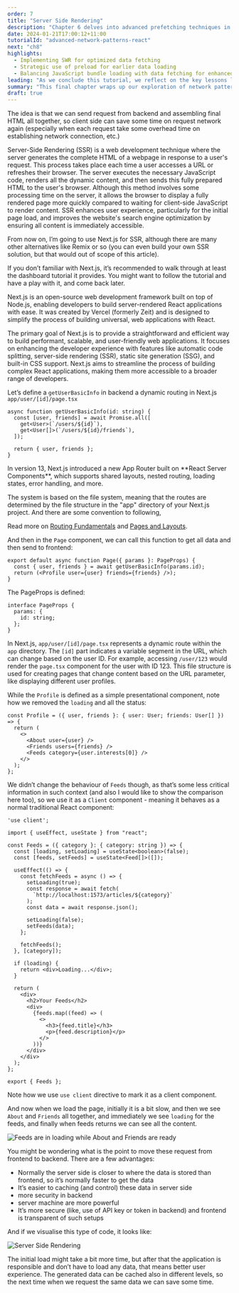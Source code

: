 ```yaml
---
order: 7
title: "Server Side Rendering"
description: "Chapter 6 delves into advanced prefetching techniques in React applications, using SWR for efficient data fetching. It highlights how to enhance application responsiveness and user experience through strategic data loading and parallel network requests."
date: 2024-01-21T17:00:12+11:00
tutorialId: "advanced-network-patterns-react"
next: "ch8"
highlights:
  - Implementing SWR for optimized data fetching
  - Strategic use of preload for earlier data loading
  - Balancing JavaScript bundle loading with data fetching for enhanced interactivity
leading: "As we conclude this tutorial, we reflect on the key lessons learned and set the stage for exploring server-side technology and its impact on application performance."
summary: "This final chapter wraps up our exploration of network patterns in React. We've covered parallel requests, code splitting, and prefetching to improve performance. Up next, we'll explore server-side technologies to further enhance application performance."
draft: true
---
```


The idea is that we can send request from backend and assembling final HTML all together, so client side can save some time on request network again (especially when each request take some overhead time on establishing network connection, etc.)

<InfoBox>
  Server-Side Rendering (SSR) is a web development technique where the server generates the complete HTML of a webpage in response to a user's request. This process takes place each time a user accesses a URL or refreshes their browser. The server executes the necessary JavaScript code, renders all the dynamic content, and then sends this fully prepared HTML to the user's browser. Although this method involves some processing time on the server, it allows the browser to display a fully rendered page more quickly compared to waiting for client-side JavaScript to render content. SSR enhances user experience, particularly for the initial page load, and improves the website's search engine optimization by ensuring all content is immediately accessible.
</InfoBox>

From now on, I’m going to use Next.js for SSR, although there are many other alternatives like Remix or so (you can even build your own SSR solution, but that would out of scope of this article).

If you don’t familiar with Next.js, it’s recommended to walk through at least the dashboard tutorial it provides. You might want to follow the tutorial and have a play with it, and come back later.

<InfoBox>
  Next.js is an open-source web development framework built on top of Node.js, enabling developers to build server-rendered React applications with ease. It was created by Vercel (formerly Zeit) and is designed to simplify the process of building universal, web applications with React.

  The primary goal of Next.js is to provide a straightforward and efficient way to build performant, scalable, and user-friendly web applications. It focuses on enhancing the developer experience with features like automatic code splitting, server-side rendering (SSR), static site generation (SSG), and built-in CSS support. Next.js aims to streamline the process of building complex React applications, making them more accessible to a broader range of developers.
</InfoBox>

Let’s define a `getUserBasicInfo` in backend a dynamic routing in Next.js `app/user/[id]/page.tsx`

```tsx
async function getUserBasicInfo(id: string) {
  const [user, friends] = await Promise.all([
    get<User>(`/users/${id}`),
    get<User[]>(`/users/${id}/friends`),
  ]);

  return { user, friends };
}
```

<InfoBox>
  In version 13, Next.js introduced a new App Router built on **React Server Components**, which supports shared layouts, nested routing, loading states, error handling, and more.

  The system is based on the file system, meaning that the routes are determined by the file structure in the "app" directory of your Next.js project. And there are some convention to following,

  Read more on [Routing Fundamentals](https://nextjs.org/docs/app/building-your-application/routing) and
  [Pages and Layouts](https://nextjs.org/docs/app/building-your-application/routing/pages-and-layouts).
</InfoBox>

And then in the `Page` component, we can call this function to get all data and then send to frontend:

```tsx {2}
export default async function Page({ params }: PageProps) {
  const { user, friends } = await getUserBasicInfo(params.id);
  return (<Profile user={user} friends={friends} />);
}
```

The PageProps is defined:

```tsx
interface PageProps {
  params: {
    id: string;
  };
}
```

In Next.js, `app/user/[id]/page.tsx` represents a dynamic route within the `app` directory. The `[id]` part indicates a variable segment in the URL, which can change based on the user ID. For example, accessing `/user/123` would render the `page.tsx` component for the user with ID 123. This file structure is used for creating pages that change content based on the URL parameter, like displaying different user profiles.

While the `Profile` is defined as a simple presentational component, note how we removed the `loading` and all the status:

```tsx
const Profile = ({ user, friends }: { user: User; friends: User[] }) => {
  return (
    <>
      <About user={user} />
      <Friends users={friends} />
      <Feeds category={user.interests[0]} />
    </>
  );
};
```

We didn’t change the behaviour of `Feeds` though, as that’s some less critical information in such context (and also I would like to show the comparison here too), so we use it as a `Client` component - meaning it behaves as a normal traditional React component:

```tsx title="components/feeds.tsx" {1, 9-22}
'use client';

import { useEffect, useState } from "react";

const Feeds = ({ category }: { category: string }) => {
  const [loading, setLoading] = useState<boolean>(false);
  const [feeds, setFeeds] = useState<Feed[]>([]);

  useEffect(() => {
    const fetchFeeds = async () => {
      setLoading(true);
      const response = await fetch(
        `http://localhost:1573/articles/${category}`
      );
      const data = await response.json();

      setLoading(false);
      setFeeds(data);
    };

    fetchFeeds();
  }, [category]);

  if (loading) {
    return <div>Loading...</div>;
  }

  return (
    <div>
      <h2>Your Feeds</h2>
      <div>
        {feeds.map((feed) => (
          <>
            <h3>{feed.title}</h3>
            <p>{feed.description}</p>
          </>
        ))}
      </div>
    </div>
  );
};

export { Feeds };
```

Note how we use `use client` directive to mark it as a client component.

And now when we load the page, initially it is a bit slow, and then we see `About` and `Friends` all together, and immediately we see `loading` for the feeds, and finally when feeds returns we can see all the content.

![Feeds are in loading while About and Friends are ready](/tutorials/advanced-network-patterns-react/ch7/feeds-is-loading.png)

You might be wondering what is the point to move these request from frontend to backend. There are a few advantages:

- Normally the server side is closer to where the data is stored than frontend, so it’s normally faster to get the data
- It’s easier to caching (and control) these data in server side
- more security in backend
- server machine are more powerful
- It’s more secure (like, use of API key or token in backend) and frontend is transparent of such setups

And if we visualise this type of code, it looks like:

![Server Side Rendering](/tutorials/advanced-network-patterns-react/ch7/server-side-rendering.png)

The initial load might take a bit more time, but after that the application is responsible and don’t have to load any data, that means better user experience. The generated data can be cached also in different levels, so the next time when we request the same data we can save some time.
